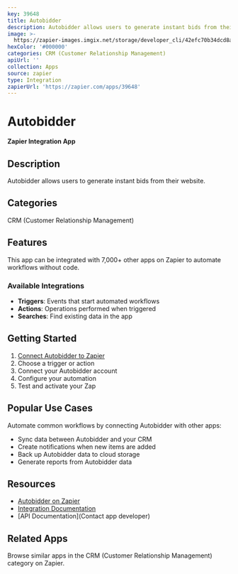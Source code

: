```yaml
---
key: 39648
title: Autobidder
description: Autobidder allows users to generate instant bids from their website.
image: >-
  https://zapier-images.imgix.net/storage/developer_cli/42efc70b34dcd8a244e73192e94d97ee.png?auto=format%2Ccompress&ixlib=python-3.0.0&q=50
hexColor: '#000000'
categories: CRM (Customer Relationship Management)
apiUrl: ''
collection: Apps
source: zapier
type: Integration
zapierUrl: 'https://zapier.com/apps/39648'
---
```

# Autobidder

**Zapier Integration App**

## Description

Autobidder allows users to generate instant bids from their website.

## Categories

CRM (Customer Relationship Management)

## Features

This app can be integrated with 7,000+ other apps on Zapier to automate workflows without code.

### Available Integrations

- **Triggers**: Events that start automated workflows
- **Actions**: Operations performed when triggered
- **Searches**: Find existing data in the app

## Getting Started

1. [Connect Autobidder to Zapier](https://zapier.com/apps/39648)
2. Choose a trigger or action
3. Connect your Autobidder account
4. Configure your automation
5. Test and activate your Zap

## Popular Use Cases

Automate common workflows by connecting Autobidder with other apps:

- Sync data between Autobidder and your CRM
- Create notifications when new items are added
- Back up Autobidder data to cloud storage
- Generate reports from Autobidder data

## Resources

- [Autobidder on Zapier](https://zapier.com/apps/39648)
- [Integration Documentation](https://zapier.com/apps/39648/integrations)
- [API Documentation](Contact app developer)

## Related Apps

Browse similar apps in the CRM (Customer Relationship Management) category on Zapier.
